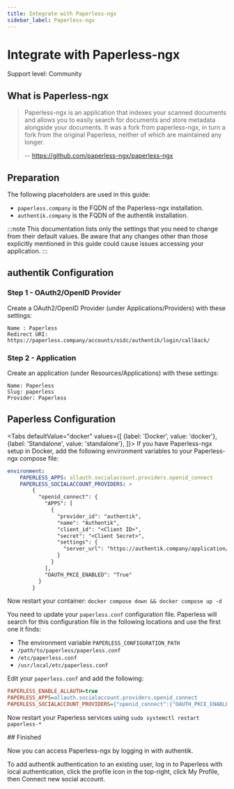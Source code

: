 ```yaml
---
title: Integrate with Paperless-ngx
sidebar_label: Paperless-ngx
---
```


# Integrate with Paperless-ngx

<span class="badge badge--secondary">Support level: Community</span>

## What is Paperless-ngx

> Paperless-ngx is an application that indexes your scanned documents and allows you to easily search for documents and store metadata alongside your documents. It was a fork from paperless-ngx, in turn a fork from the original Paperless, neither of which are maintained any longer.
>
> -- https://github.com/paperless-ngx/paperless-ngx

## Preparation

The following placeholders are used in this guide:

- `paperless.company` is the FQDN of the Paperless-ngx installation.
- `authentik.company` is the FQDN of the authentik installation.

:::note
This documentation lists only the settings that you need to change from their default values. Be aware that any changes other than those explicitly mentioned in this guide could cause issues accessing your application.
:::

## authentik Configuration

### Step 1 - OAuth2/OpenID Provider

Create a OAuth2/OpenID Provider (under Applications/Providers) with these settings:

    Name : Paperless
    Redirect URI: https://paperless.company/accounts/oidc/authentik/login/callback/

### Step 2 - Application

Create an application (under Resources/Applications) with these settings:

    Name: Paperless
    Slug: paperless
    Provider: Paperless

## Paperless Configuration


<Tabs
  defaultValue="docker"
  values={[
    {label: 'Docker', value: 'docker'},
    {label: 'Standalone', value: 'standalone'},
  ]}>
  <TabItem value="docker">
If you have Paperless-ngx setup in Docker, add the following environment variables to your Paperless-ngx compose file:

```yaml
environment:
    PAPERLESS_APPS: allauth.socialaccount.providers.openid_connect
    PAPERLESS_SOCIALACCOUNT_PROVIDERS: >
        {
          "openid_connect": {
            "APPS": [
              {
                "provider_id": "authentik",
                "name": "Authentik",
                "client_id": "<Client ID>",
                "secret": "<Client Secret>",
                "settings": {
                  "server_url": "https://authentik.company/application/o/paperless/.well-known/openid-configuration"
                }
              }
            ],
            "OAUTH_PKCE_ENABLED": "True"
          }
        }
```

Now restart your container:
`docker compose down && docker compose up -d`

  </TabItem>
  <TabItem value="standalone">

You need to update your `paperless.conf` configuration file. Paperless will search for this configuration file in the following locations and use the first one it finds:

- The environment variable `PAPERLESS_CONFIGURATION_PATH`
- `/path/to/paperless/paperless.conf`
- `/etc/paperless.conf`
- `/usr/local/etc/paperless.conf`

Edit your `paperless.conf` and add the following:

```ini
PAPERLESS_ENABLE_ALLAUTH=true
PAPERLESS_APPS=allauth.socialaccount.providers.openid_connect
PAPERLESS_SOCIALACCOUNT_PROVIDERS={"openid_connect":{"OAUTH_PKCE_ENABLED":true,"APPS":[{"provider_id":"authentik","name":"authentik","client_id":"<Client ID>","secret":"<Client Secret>","settings":{"server_url":"https://authentik.company/application/o/paperless/.well-known/openid-configuration"}}]}}
```

Now restart your Paperless services using `sudo systemctl restart paperless-*`

  </TabItem>
</Tabs>
## Finished

Now you can access Paperless-ngx by logging in with authentik.

To add authentik authentication to an existing user, log in to Paperless with local authentication, click the profile icon in the top-right, click My Profile, then Connect new social account.
